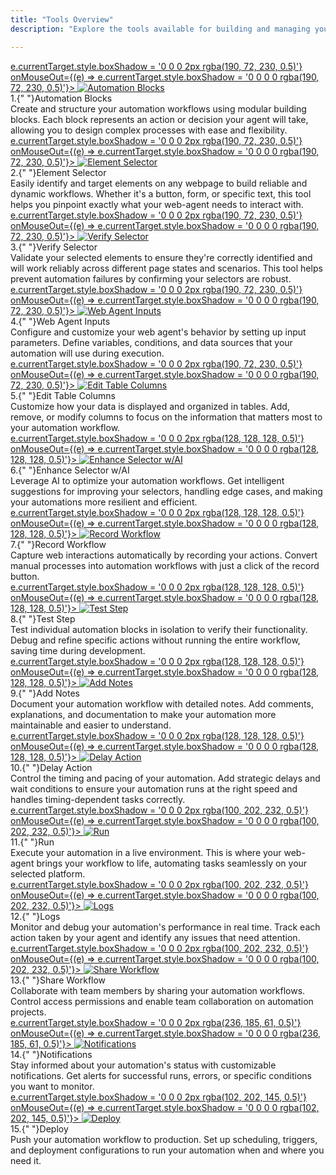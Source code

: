 ```yaml
---
title: "Tools Overview"
description: "Explore the tools available for building and managing your web automations. Below is a summary of what you can do with each tool. Click on any tool button to read more about it."

---
```


<CardGroup cols={1} className="space-y-8">
  <div className="flex items-center gap-5">
    <a href="/bytespacedocs/new-to-bytespace/tools/Nodes" className="no-underline block" style={{ minWidth: '75px' }}>
      <div style={{ 
        width: '75px', 
        height: '75px', 
        backgroundColor: 'rgba(190, 72, 230, 0.1)', 
        borderRadius: '16px',
        display: 'flex',
        alignItems: 'center',
        justifyContent: 'center',
        boxShadow: '0 0 0 0 rgba(190, 72, 230, 0.5)',
        transition: 'box-shadow 0.2s ease'
      }}
      onMouseOver={(e) => e.currentTarget.style.boxShadow = '0 0 0 2px rgba(190, 72, 230, 0.5)'}
      onMouseOut={(e) => e.currentTarget.style.boxShadow = '0 0 0 0 rgba(190, 72, 230, 0.5)'}>
        <img 
          src="/icons/workflow.svg" 
          alt="Automation Blocks" 
          style={{ 
            width: '35px',
            height: '35px'
          }}
        />
      </div>
    </a>
    <div>
      <div className="font-semibold text-base mb-1 text-black dark:text-white">
        <span>1.</span>{" "}Automation Blocks
      </div>
      <div className="text-sm text-[#666666] dark:text-[#666666]">
        Create and structure your automation workflows using modular building blocks. Each block represents an action or decision your agent will take, allowing you to design complex processes with ease and flexibility.
      </div>
    </div>
  </div>

  <div className="flex items-center gap-5">
    <a href="/bytespacedocs/new-to-bytespace/tools/Element" className="no-underline block" style={{ minWidth: '75px' }}>
      <div style={{ 
        width: '75px', 
        height: '75px', 
        backgroundColor: 'rgba(190, 72, 230, 0.1)', 
        borderRadius: '16px',
        display: 'flex',
        alignItems: 'center',
        justifyContent: 'center',
        boxShadow: '0 0 0 0 rgba(190, 72, 230, 0.5)',
        transition: 'box-shadow 0.2s ease'
      }}
      onMouseOver={(e) => e.currentTarget.style.boxShadow = '0 0 0 2px rgba(190, 72, 230, 0.5)'}
      onMouseOut={(e) => e.currentTarget.style.boxShadow = '0 0 0 0 rgba(190, 72, 230, 0.5)'}>
        <img 
          src="/icons/pointer.svg" 
          alt="Element Selector" 
          style={{ 
            width: '35px',
            height: '35px'
          }}
        />
      </div>
    </a>
    <div>
      <div className="font-semibold text-base mb-1 text-black dark:text-white">
        <span>2.</span>{" "}Element Selector
      </div>
      <div className="text-sm text-[#666666] dark:text-[#666666]">
        Easily identify and target elements on any webpage to build reliable and dynamic workflows. Whether it's a button, form, or specific text, this tool helps you pinpoint exactly what your web-agent needs to interact with.
      </div>
    </div>
  </div>

  <div className="flex items-center gap-5">
    <a href="/bytespacedocs/new-to-bytespace/tools/verify-selector" className="no-underline block" style={{ minWidth: '75px' }}>
      <div style={{ 
        width: '75px', 
        height: '75px', 
        backgroundColor: 'rgba(190, 72, 230, 0.1)', 
        borderRadius: '16px',
        display: 'flex',
        alignItems: 'center',
        justifyContent: 'center',
        boxShadow: '0 0 0 0 rgba(190, 72, 230, 0.5)',
        transition: 'box-shadow 0.2s ease'
      }}
      onMouseOver={(e) => e.currentTarget.style.boxShadow = '0 0 0 2px rgba(190, 72, 230, 0.5)'}
      onMouseOut={(e) => e.currentTarget.style.boxShadow = '0 0 0 0 rgba(190, 72, 230, 0.5)'}>
        <img 
          src="/icons/monitor-check.svg" 
          alt="Verify Selector" 
          style={{ 
            width: '35px',
            height: '35px'
          }}
        />
      </div>
    </a>
    <div>
      <div className="font-semibold text-base mb-1 text-black dark:text-white">
        <span>3.</span>{" "}Verify Selector
      </div>
      <div className="text-sm text-[#666666] dark:text-[#666666]">
        Validate your selected elements to ensure they're correctly identified and will work reliably across different page states and scenarios. This tool helps prevent automation failures by confirming your selectors are robust.
      </div>
    </div>
  </div>

  <div className="flex items-center gap-5">
    <a href="/bytespacedocs/new-to-bytespace/tools/web-agent-inputs" className="no-underline block" style={{ minWidth: '75px' }}>
      <div style={{ 
        width: '75px', 
        height: '75px', 
        backgroundColor: 'rgba(190, 72, 230, 0.1)', 
        borderRadius: '16px',
        display: 'flex',
        alignItems: 'center',
        justifyContent: 'center',
        boxShadow: '0 0 0 0 rgba(190, 72, 230, 0.5)',
        transition: 'box-shadow 0.2s ease'
      }}
      onMouseOver={(e) => e.currentTarget.style.boxShadow = '0 0 0 2px rgba(190, 72, 230, 0.5)'}
      onMouseOut={(e) => e.currentTarget.style.boxShadow = '0 0 0 0 rgba(190, 72, 230, 0.5)'}>
        <img 
          src="/icons/file-input.svg" 
          alt="Web Agent Inputs" 
          style={{ 
            width: '35px',
            height: '35px'
          }}
        />
      </div>
    </a>
    <div>
      <div className="font-semibold text-base mb-1 text-black dark:text-white">
        <span>4.</span>{" "}Web Agent Inputs
      </div>
      <div className="text-sm text-[#666666] dark:text-[#666666]">
        Configure and customize your web agent's behavior by setting up input parameters. Define variables, conditions, and data sources that your automation will use during execution.
      </div>
    </div>
  </div>

  <div className="flex items-center gap-5">
    <a href="/bytespacedocs/new-to-bytespace/tools/edit-table-columns" className="no-underline block" style={{ minWidth: '75px' }}>
      <div style={{ 
        width: '75px', 
        height: '75px', 
        backgroundColor: 'rgba(190, 72, 230, 0.1)', 
        borderRadius: '16px',
        display: 'flex',
        alignItems: 'center',
        justifyContent: 'center',
        boxShadow: '0 0 0 0 rgba(190, 72, 230, 0.5)',
        transition: 'box-shadow 0.2s ease'
      }}
      onMouseOver={(e) => e.currentTarget.style.boxShadow = '0 0 0 2px rgba(190, 72, 230, 0.5)'}
      onMouseOut={(e) => e.currentTarget.style.boxShadow = '0 0 0 0 rgba(190, 72, 230, 0.5)'}>
        <img 
          src="/icons/table-2.svg" 
          alt="Edit Table Columns" 
          style={{ 
            width: '35px',
            height: '35px'
          }}
        />
      </div>
    </a>
    <div>
      <div className="font-semibold text-base mb-1 text-black dark:text-white">
        <span>5.</span>{" "}Edit Table Columns
      </div>
      <div className="text-sm text-[#666666] dark:text-[#666666]">
        Customize how your data is displayed and organized in tables. Add, remove, or modify columns to focus on the information that matters most to your automation workflow.
      </div>
    </div>
  </div>

  <div className="flex items-center gap-5">
    <a href="/bytespacedocs/new-to-bytespace/tools/enhance-ai" className="no-underline block" style={{ minWidth: '75px' }}>
      <div style={{ 
        width: '75px', 
        height: '75px', 
        backgroundColor: 'rgba(128, 128, 128, 0.1)',
        borderRadius: '16px',
        display: 'flex',
        alignItems: 'center',
        justifyContent: 'center',
        boxShadow: '0 0 0 0 rgba(128, 128, 128, 0.5)',
        transition: 'box-shadow 0.2s ease'
      }}
      onMouseOver={(e) => e.currentTarget.style.boxShadow = '0 0 0 2px rgba(128, 128, 128, 0.5)'}
      onMouseOut={(e) => e.currentTarget.style.boxShadow = '0 0 0 0 rgba(128, 128, 128, 0.5)'}>
        <img 
          src="/icons/sparkles.svg" 
          alt="Enhance Selector w/AI" 
          style={{ 
            width: '35px',
            height: '35px'
          }}
        />
      </div>
    </a>
    <div>
      <div className="font-semibold text-base mb-1 text-black dark:text-white">
        <span>6.</span>{" "}Enhance Selector w/AI
      </div>
      <div className="text-sm text-[#666666] dark:text-[#666666]">
        Leverage AI to optimize your automation workflows. Get intelligent suggestions for improving your selectors, handling edge cases, and making your automations more resilient and efficient.
      </div>
    </div>
  </div>

  <div className="flex items-center gap-5">
    <a href="/bytespacedocs/new-to-bytespace/tools/record-button" className="no-underline block" style={{ minWidth: '75px' }}>
      <div style={{ 
        width: '75px', 
        height: '75px', 
        backgroundColor: 'rgba(128, 128, 128, 0.1)',
        borderRadius: '16px',
        display: 'flex',
        alignItems: 'center',
        justifyContent: 'center',
        boxShadow: '0 0 0 0 rgba(128, 128, 128, 0.5)',
        transition: 'box-shadow 0.2s ease'
      }}
      onMouseOver={(e) => e.currentTarget.style.boxShadow = '0 0 0 2px rgba(128, 128, 128, 0.5)'}
      onMouseOut={(e) => e.currentTarget.style.boxShadow = '0 0 0 0 rgba(128, 128, 128, 0.5)'}>
        <img 
          src="/icons/disc.svg" 
          alt="Record Workflow" 
          style={{ 
            width: '35px',
            height: '35px'
          }}
        />
      </div>
    </a>
    <div>
      <div className="font-semibold text-base mb-1 text-black dark:text-white">
        <span>7.</span>{" "}Record Workflow
      </div>
      <div className="text-sm text-[#666666] dark:text-[#666666]">
        Capture web interactions automatically by recording your actions. Convert manual processes into automation workflows with just a click of the record button.
      </div>
    </div>
  </div>

  <div className="flex items-center gap-5">
    <a href="/bytespacedocs/new-to-bytespace/tools/test-block" className="no-underline block" style={{ minWidth: '75px' }}>
      <div style={{ 
        width: '75px', 
        height: '75px', 
        backgroundColor: 'rgba(128, 128, 128, 0.1)',
        borderRadius: '16px',
        display: 'flex',
        alignItems: 'center',
        justifyContent: 'center',
        boxShadow: '0 0 0 0 rgba(128, 128, 128, 0.5)',
        transition: 'box-shadow 0.2s ease'
      }}
      onMouseOver={(e) => e.currentTarget.style.boxShadow = '0 0 0 2px rgba(128, 128, 128, 0.5)'}
      onMouseOut={(e) => e.currentTarget.style.boxShadow = '0 0 0 0 rgba(128, 128, 128, 0.5)'}>
        <img 
          src="/icons/flask-conical.svg" 
          alt="Test Step" 
          style={{ 
            width: '35px',
            height: '35px'
          }}
        />
      </div>
    </a>
    <div>
      <div className="font-semibold text-base mb-1 text-black dark:text-white">
        <span>8.</span>{" "}Test Step
      </div>
      <div className="text-sm text-[#666666] dark:text-[#666666]">
        Test individual automation blocks in isolation to verify their functionality. Debug and refine specific actions without running the entire workflow, saving time during development.
      </div>
    </div>
  </div>

  <div className="flex items-center gap-5">
    <a href="/bytespacedocs/new-to-bytespace/tools/add-notes" className="no-underline block" style={{ minWidth: '75px' }}>
      <div style={{ 
        width: '75px', 
        height: '75px', 
        backgroundColor: 'rgba(128, 128, 128, 0.1)',
        borderRadius: '16px',
        display: 'flex',
        alignItems: 'center',
        justifyContent: 'center',
        boxShadow: '0 0 0 0 rgba(128, 128, 128, 0.5)',
        transition: 'box-shadow 0.2s ease'
      }}
      onMouseOver={(e) => e.currentTarget.style.boxShadow = '0 0 0 2px rgba(128, 128, 128, 0.5)'}
      onMouseOut={(e) => e.currentTarget.style.boxShadow = '0 0 0 0 rgba(128, 128, 128, 0.5)'}>
        <img 
          src="/icons/file-pen.svg" 
          alt="Add Notes" 
          style={{ 
            width: '35px',
            height: '35px'
          }}
        />
      </div>
    </a>
    <div>
      <div className="font-semibold text-base mb-1 text-black dark:text-white">
        <span>9.</span>{" "}Add Notes
      </div>
      <div className="text-sm text-[#666666] dark:text-[#666666]">
        Document your automation workflow with detailed notes. Add comments, explanations, and documentation to make your automation more maintainable and easier to understand.
      </div>
    </div>
  </div>

  <div className="flex items-center gap-5">
    <a href="/bytespacedocs/new-to-bytespace/tools/delay-inputs" className="no-underline block" style={{ minWidth: '75px' }}>
      <div style={{ 
        width: '75px', 
        height: '75px', 
        backgroundColor: 'rgba(128, 128, 128, 0.1)',
        borderRadius: '16px',
        display: 'flex',
        alignItems: 'center',
        justifyContent: 'center',
        boxShadow: '0 0 0 0 rgba(128, 128, 128, 0.5)',
        transition: 'box-shadow 0.2s ease'
      }}
      onMouseOver={(e) => e.currentTarget.style.boxShadow = '0 0 0 2px rgba(128, 128, 128, 0.5)'}
      onMouseOut={(e) => e.currentTarget.style.boxShadow = '0 0 0 0 rgba(128, 128, 128, 0.5)'}>
        <img 
          src="/icons/timer.svg" 
          alt="Delay Action" 
          style={{ 
            width: '35px',
            height: '35px'
          }}
        />
      </div>
    </a>
    <div>
      <div className="font-semibold text-base mb-1 text-black dark:text-white">
        <span>10.</span>{" "}Delay Action
      </div>
      <div className="text-sm text-[#666666] dark:text-[#666666]">
        Control the timing and pacing of your automation. Add strategic delays and wait conditions to ensure your automation runs at the right speed and handles timing-dependent tasks correctly.
      </div>
    </div>
  </div>

  <div className="flex items-center gap-5">
    <a href="/bytespacedocs/new-to-bytespace/tools/Run" className="no-underline block" style={{ minWidth: '75px' }}>
      <div style={{ 
        width: '75px', 
        height: '75px', 
        backgroundColor: 'rgba(100, 202, 232, 0.1)',
        borderRadius: '16px',
        display: 'flex',
        alignItems: 'center',
        justifyContent: 'center',
        boxShadow: '0 0 0 0 rgba(100, 202, 232, 0.5)',
        transition: 'box-shadow 0.2s ease'
      }}
      onMouseOver={(e) => e.currentTarget.style.boxShadow = '0 0 0 2px rgba(100, 202, 232, 0.5)'}
      onMouseOut={(e) => e.currentTarget.style.boxShadow = '0 0 0 0 rgba(100, 202, 232, 0.5)'}>
        <img 
          src="/icons/play.svg" 
          alt="Run" 
          style={{ 
            width: '35px',
            height: '35px'
          }}
        />
      </div>
    </a>
    <div>
      <div className="font-semibold text-base mb-1 text-black dark:text-white">
        <span>11.</span>{" "}Run
      </div>
      <div className="text-sm text-[#666666] dark:text-[#666666]">
        Execute your automation in a live environment. This is where your web-agent brings your workflow to life, automating tasks seamlessly on your selected platform.
      </div>
    </div>
  </div>

  <div className="flex items-center gap-5">
    <a href="/bytespacedocs/new-to-bytespace/tools/Logs" className="no-underline block" style={{ minWidth: '75px' }}>
      <div style={{ 
        width: '75px', 
        height: '75px', 
        backgroundColor: 'rgba(100, 202, 232, 0.1)',
        borderRadius: '16px',
        display: 'flex',
        alignItems: 'center',
        justifyContent: 'center',
        boxShadow: '0 0 0 0 rgba(100, 202, 232, 0.5)',
        transition: 'box-shadow 0.2s ease'
      }}
      onMouseOver={(e) => e.currentTarget.style.boxShadow = '0 0 0 2px rgba(100, 202, 232, 0.5)'}
      onMouseOut={(e) => e.currentTarget.style.boxShadow = '0 0 0 0 rgba(100, 202, 232, 0.5)'}>
        <img 
          src="/icons/history.svg" 
          alt="Logs" 
          style={{ 
            width: '35px',
            height: '35px'
          }}
        />
      </div>
    </a>
    <div>
      <div className="font-semibold text-base mb-1 text-black dark:text-white">
        <span>12.</span>{" "}Logs
      </div>
      <div className="text-sm text-[#666666] dark:text-[#666666]">
        Monitor and debug your automation's performance in real time. Track each action taken by your agent and identify any issues that need attention.
      </div>
    </div>
  </div>

  <div className="flex items-center gap-5">
    <a href="/bytespacedocs/new-to-bytespace/tools/share-workflow" className="no-underline block" style={{ minWidth: '75px' }}>
      <div style={{ 
        width: '75px', 
        height: '75px', 
        backgroundColor: 'rgba(100, 202, 232, 0.1)',
        borderRadius: '16px',
        display: 'flex',
        alignItems: 'center',
        justifyContent: 'center',
        boxShadow: '0 0 0 0 rgba(100, 202, 232, 0.5)',
        transition: 'box-shadow 0.2s ease'
      }}
      onMouseOver={(e) => e.currentTarget.style.boxShadow = '0 0 0 2px rgba(100, 202, 232, 0.5)'}
      onMouseOut={(e) => e.currentTarget.style.boxShadow = '0 0 0 0 rgba(100, 202, 232, 0.5)'}>
        <img 
          src="/icons/share-2.svg" 
          alt="Share Workflow" 
          style={{ 
            width: '35px',
            height: '35px'
          }}
        />
      </div>
    </a>
    <div>
      <div className="font-semibold text-base mb-1 text-black dark:text-white">
        <span>13.</span>{" "}Share Workflow
      </div>
      <div className="text-sm text-[#666666] dark:text-[#666666]">
        Collaborate with team members by sharing your automation workflows. Control access permissions and enable team collaboration on automation projects.
      </div>
    </div>
  </div>

  <div className="flex items-center gap-5">
    <a href="/bytespacedocs/new-to-bytespace/tools/notifications" className="no-underline block" style={{ minWidth: '75px' }}>
      <div style={{ 
        width: '75px', 
        height: '75px', 
        backgroundColor: 'rgba(236, 185, 61, 0.1)',
        borderRadius: '16px',
        display: 'flex',
        alignItems: 'center',
        justifyContent: 'center',
        boxShadow: '0 0 0 0 rgba(236, 185, 61, 0.5)',
        transition: 'box-shadow 0.2s ease'
      }}
      onMouseOver={(e) => e.currentTarget.style.boxShadow = '0 0 0 2px rgba(236, 185, 61, 0.5)'}
      onMouseOut={(e) => e.currentTarget.style.boxShadow = '0 0 0 0 rgba(236, 185, 61, 0.5)'}>
        <img 
          src="/icons/bell.svg" 
          alt="Notifications" 
          style={{ 
            width: '35px',
            height: '35px'
          }}
        />
      </div>
    </a>
    <div>
      <div className="font-semibold text-base mb-1 text-black dark:text-white">
        <span>14.</span>{" "}Notifications
      </div>
      <div className="text-sm text-[#666666] dark:text-[#666666]">
        Stay informed about your automation's status with customizable notifications. Get alerts for successful runs, errors, or specific conditions you want to monitor.
      </div>
    </div>
  </div>

  <div className="flex items-center gap-5">
    <a href="/bytespacedocs/new-to-bytespace/tools/deploy" className="no-underline block" style={{ minWidth: '75px' }}>
      <div style={{ 
        width: '75px', 
        height: '75px', 
        backgroundColor: 'rgba(102, 202, 145, 0.1)',
        borderRadius: '16px',
        display: 'flex',
        alignItems: 'center',
        justifyContent: 'center',
        boxShadow: '0 0 0 0 rgba(102, 202, 145, 0.5)',
        transition: 'box-shadow 0.2s ease'
      }}
      onMouseOver={(e) => e.currentTarget.style.boxShadow = '0 0 0 2px rgba(102, 202, 145, 0.5)'}
      onMouseOut={(e) => e.currentTarget.style.boxShadow = '0 0 0 0 rgba(102, 202, 145, 0.5)'}>
        <img 
          src="/icons/rocket.svg" 
          alt="Deploy" 
          style={{ 
            width: '35px',
            height: '35px'
          }}
        />
      </div>
    </a>
    <div>
      <div className="font-semibold text-base mb-1 text-black dark:text-white">
        <span>15.</span>{" "}Deploy
      </div>
      <div className="text-sm text-[#666666] dark:text-[#666666]">
        Push your automation workflow to production. Set up scheduling, triggers, and deployment configurations to run your automation when and where you need it.
      </div>
    </div>
  </div>
</CardGroup>